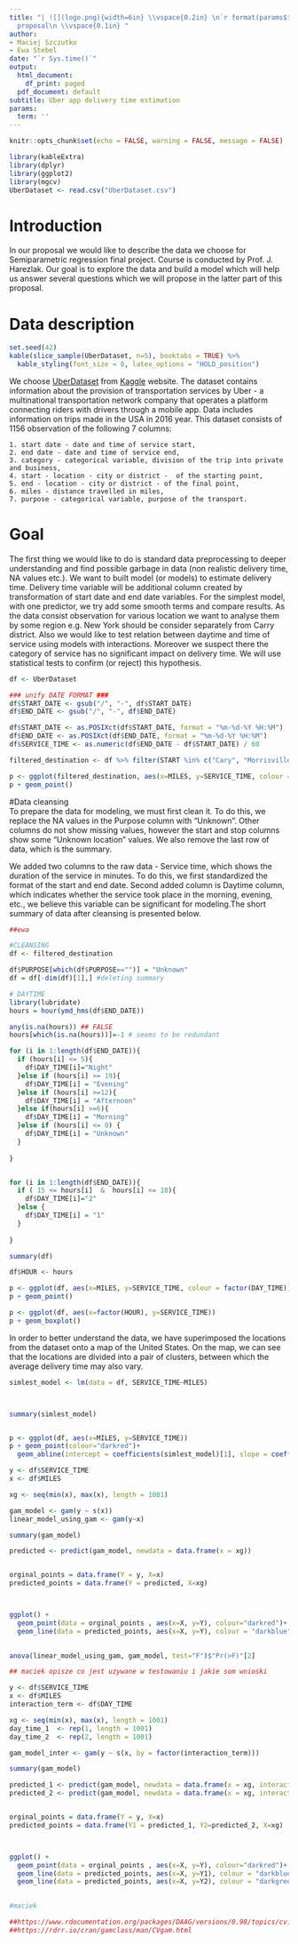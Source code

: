 ---
title: "| ![](logo.png){width=6in} \\vspace{0.2in} \n`r format(params$term)` Project
  proposal\n \\vspace{0.1in} "
author:
- Maciej Szczutko
- Ewa Stebel
date: "`r Sys.time()`"
output:
  html_document:
    df_print: paged
  pdf_document: default
subtitle: Uber app delivery time estimation
params:
  term: ''
---


```{r setup, include=FALSE}
knitr::opts_chunk$set(echo = FALSE, warning = FALSE, message = FALSE)
```

```{r data}
library(kableExtra)
library(dplyr)
library(ggplot2)
library(mgcv)
UberDataset <- read.csv("UberDataset.csv")
```

\newpage

# Introduction

In our proposal we would like to describe the data we choose for Semiparametric regression final project. Course is conducted by Prof. J. Harezlak. Our goal is to explore the data and build a model which will help us answer several questions which we will propose in the latter part of this proposal. 

# Data description

```{r display_data}
set.seed(42)
kable(slice_sample(UberDataset, n=5), booktabs = TRUE) %>%
  kable_styling(font_size = 8, latex_options = "HOLD_position")
```

We choose [UberDataset](https://www.kaggle.com/datasets/bhanupratapbiswas/uber-data-analysis/data) from [Kaggle](https://www.kaggle.com) website. The dataset contains information about the provision of transportation services by Uber - a multinational transportation network company that operates a platform connecting riders with drivers through a mobile app. Data includes information on trips made in the USA in $2016$ year. This dataset consists of $1156$ observation of the following $7$ columns:

	1. start date - date and time of service start,
	2. end date - date and time of service end,
	3. category - categorical variable, division of the trip into private and business,
	4. start - location - city or district -  of the starting point,
	5. end - location - city or district - of the final point,
	6. miles - distance travelled in miles,
	7. purpose - categorical variable, purpose of the transport.
	



# Goal

The first thing we would like to do is standard data preprocessing to deeper understanding and find possible garbage in data (non realistic delivery time, NA values etc.). 
We want to built model (or models) to estimate delivery time.  Delivery time variable will be additional column created by transformation of start date and end date variables. For the simplest model, with one predictor, we try add some smooth terms and compare results. As the data consist observation for various location we want to analyse them by some region e.g. New York should be consider separately from Carry district. Also we would like to test relation between daytime and time of service using models with interactions. Moreover we suspect there the category of service has no significant impact on delivery time. We will use statistical tests to confirm (or reject) this hypothesis.


```{r calculate-service-time}
df <- UberDataset

### unify DATE FORMAT ###
df$START_DATE <- gsub("/", "-", df$START_DATE)
df$END_DATE <- gsub("/", "-", df$END_DATE)

df$START_DATE <- as.POSIXct(df$START_DATE, format = "%m-%d-%Y %H:%M")
df$END_DATE <- as.POSIXct(df$END_DATE, format = "%m-%d-%Y %H:%M")
df$SERVICE_TIME <- as.numeric(df$END_DATE - df$START_DATE) / 60
```


```{r filter-local-data}
filtered_destination <- df %>% filter(START %in% c("Cary", "Morrisville", "Apex", "Raleigh", "Durham") | STOP %in% c("Cary", "Morrisville", "Apex", "Raleigh", "Durham")) %>% filter(MILES < 20)

```

```{r simple-plot}

p <- ggplot(filtered_destination, aes(x=MILES, y=SERVICE_TIME, colour = factor(START)))
p + geom_point()

```

#Data cleansing  
To prepare the data for modeling, we must first clean it.  To do this, we replace the NA values in the Purpose column with "Unknown". Other columns do not show missing values, however the start and stop columns show some "Unknown location" values. We also remove the last row of data, which is the summary.

We added two columns to the raw data - Service time, which shows the duration of the service in minutes. To do this, we first standardized the format of the start and end date. Second added column is Daytime column, which indicates whether the service took place in the morning, evening, etc., we believe this variable can be significant for modeling.The short summary of data after cleansing is presented below.




```{r model-with-hours}

##ewa

```

```{r data-preprocessing}
#CLEANSING
df <- filtered_destination

df$PURPOSE[which(df$PURPOSE=="")] = "Unknown"
df = df[-dim(df)[1],] #deleting summary

# DAYTIME
library(lubridate)
hours = hour(ymd_hms(df$END_DATE))

any(is.na(hours)) ## FALSE
hours[which(is.na(hours))]=-1 # seems to be redundant

for (i in 1:length(df$END_DATE)){
  if (hours[i] <= 5){
    df$DAY_TIME[i]="Night"
  }else if (hours[i] >= 19){
    df$DAY_TIME[i] = "Evening"
  }else if (hours[i] >=12){
    df$DAY_TIME[i] = "Afternoon"
  }else if(hours[i] >=6){
    df$DAY_TIME[i] = "Morning"
  }else if (hours[i] <= 0) {
    df$DAY_TIME[i] = "Unknown"
  }
  
}


for (i in 1:length(df$END_DATE)){
  if ( 15 <= hours[i]  &  hours[i] <= 18){
    df$DAY_TIME[i]="2"
  }else {
    df$DAY_TIME[i] = "1"
  }
  
}

summary(df)
```

```{r plot-fill-by-hours}

df$HOUR <- hours

p <- ggplot(df, aes(x=MILES, y=SERVICE_TIME, colour = factor(DAY_TIME)))
p + geom_point()

```

```{r boxplot-by-hours}
p <- ggplot(df, aes(x=factor(HOUR), y=SERVICE_TIME))
p + geom_boxplot()

```


In order to better understand the data, we have superimposed the locations from the dataset onto a map of the United States. On the map, we can see that the locations are divided into a pair of clusters, between which the average delivery time may also vary.


```{r simple-reression-model}

simlest_model <- lm(data = df, SERVICE_TIME~MILES)



summary(simlest_model)


p <- ggplot(df, aes(x=MILES, y=SERVICE_TIME))
p + geom_point(colour="darkred")+
  geom_abline(intercept = coefficients(simlest_model)[1], slope = coefficients(simlest_model)[2])

```





```{r gam-simplest-model}
y <- df$SERVICE_TIME
x <- df$MILES

xg <- seq(min(x), max(x), length = 1001)

gam_model <- gam(y ~ s(x))
linear_model_using_gam <- gam(y~x)

summary(gam_model)

predicted <- predict(gam_model, newdata = data.frame(x = xg))


orginal_points = data.frame(Y = y, X=x)
predicted_points = data.frame(Y = predicted, X=xg)



ggplot() +
  geom_point(data = orginal_points , aes(x=X, y=Y), colour="darkred")+
  geom_line(data = predicted_points, aes(x=X, y=Y), colour = "darkblue")
 

```

```{r test-for-linearity}

anova(linear_model_using_gam, gam_model, test="F")$"Pr(>F)"[2]

## maciek opisze co jest uzywane w testowaniu i jakie som wnioski

```

```{r gam-with-interactions-model}
y <- df$SERVICE_TIME
x <- df$MILES
interaction_term <- df$DAY_TIME

xg <- seq(min(x), max(x), length = 1001)
day_time_1  <- rep(1, length = 1001)
day_time_2  <- rep(2, length = 1001)

gam_model_inter <- gam(y ~ s(x, by = factor(interaction_term)))

summary(gam_model)

predicted_1 <- predict(gam_model, newdata = data.frame(x = xg, interaction_term = day_time_1))
predicted_2 <- predict(gam_model, newdata = data.frame(x = xg, interaction_term = day_time_2))


orginal_points = data.frame(Y = y, X=x)
predicted_points = data.frame(Y1 = predicted_1, Y2=predicted_2, X=xg)



ggplot() +
  geom_point(data = orginal_points , aes(x=X, y=Y), colour="darkred")+
  geom_line(data = predicted_points, aes(x=X, y=Y1), colour = "darkblue")+
  geom_line(data = predicted_points, aes(x=X, y=Y2), colour = "darkgreen")
 

```





```{r cv-for-all-models}
#maciek

##https://www.rdocumentation.org/packages/DAAG/versions/0.98/topics/cv.lm
##https://rdrr.io/cran/gamclass/man/CVgam.html


```


